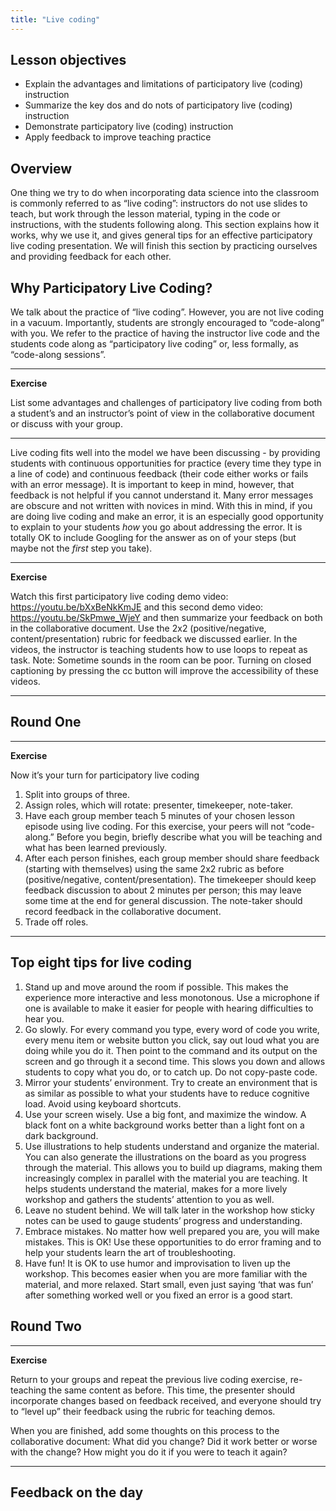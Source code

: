 ```yaml
---
title: "Live coding"
---
```


## Lesson objectives

+ Explain the advantages and limitations of participatory live (coding) 
instruction
+ Summarize the key dos and do nots of participatory live (coding) instruction
+ Demonstrate participatory live (coding) instruction
+ Apply feedback to improve teaching practice

## Overview

One thing we try to do when incorporating data science into the classroom is 
commonly referred to as "live coding": instructors do not use slides to teach, 
but work through the lesson material, typing in the code or instructions, with 
the students following along. This section explains how it works, why we use 
it, and gives general tips for an effective participatory live coding 
presentation. We will finish this section by practicing ourselves and providing 
feedback for each other.

## Why Participatory Live Coding?

We talk about the practice of "live coding". However, you are not live coding 
in a vacuum. Importantly, students are strongly encouraged to "code-along" with 
you. We refer to the practice of having the instructor live code and the 
students code along as "participatory live coding" or, less formally, as 
"code-along sessions".

***

**Exercise**

List some advantages and challenges of participatory live coding 
from both a student's and an instructor's point of view in the collaborative
document or discuss with your group.

***

Live coding fits well into the model we have been discussing - by providing 
students with continuous opportunities for practice (every time they type in a 
line of code) and continuous feedback (their code either works or fails with an 
error message). It is important to keep in mind, however, that feedback is not 
helpful if you cannot understand it. Many error messages are obscure and not 
written with novices in mind. With this in mind, if you are doing live coding 
and make an error, it is an especially good opportunity to explain to your 
students _how_ you go about addressing the error. It is totally OK to include 
Googling for the answer as on of your steps (but maybe not the _first_ step you 
take).

***

**Exercise**

Watch this first participatory live coding demo video: 
[https://youtu.be/bXxBeNkKmJE](https://youtu.be/bXxBeNkKmJE) and this second 
demo video: [https://youtu.be/SkPmwe_WjeY](https://youtu.be/SkPmwe_WjeY) and 
then summarize your feedback on both in the collaborative document. Use the 2x2 
(positive/negative, content/presentation) rubric for feedback we discussed 
earlier. In the videos, the instructor is teaching students how to use loops to 
repeat as task. Note: Sometime sounds in the room can be poor. Turning on 
closed captioning by pressing the cc button will improve the accessibility of 
these videos.

***

## Round One

***

**Exercise**

Now it's your turn for participatory live coding

1. Split into groups of three.
2. Assign roles, which will rotate: presenter, timekeeper, note-taker.
3. Have each group member teach 5 minutes of your chosen lesson episode using 
live coding. For this exercise, your peers will not "code-along." Before you 
begin, briefly describe what you will be teaching and what has been learned 
previously.
4. After each person finishes, each group member should share feedback 
(starting with themselves) using the same 2x2 rubric as before 
(positive/negative, content/presentation). The timekeeper should keep feedback 
discussion to about 2 minutes per person; this may leave some time at the end 
for general discussion. The note-taker should record feedback in the 
collaborative document.
5. Trade off roles.

***

## Top eight tips for live coding

1. Stand up and move around the room if possible. This makes the experience more 
interactive and less monotonous. Use a microphone if one is available to make 
it easier for people with hearing difficulties to hear you.
2. Go slowly. For every command you type, every word of code you write, every 
menu item or website button you click, say out loud what you are doing while 
you do it. Then point to the command and its output on the screen and go 
through it a second time. This slows you down and allows students to copy what 
you do, or to catch up. Do not copy-paste code.
3. Mirror your students' environment. Try to create an environment that is as 
similar as possible to what your students have to reduce cognitive load. Avoid 
using keyboard shortcuts.
4. Use your screen wisely. Use a big font, and maximize the window. A black font 
on a white background works better than a light font on a dark background. 
5. Use illustrations to help students understand and organize the material. You 
can also generate the illustrations on the board as you progress through the 
material. This allows you to build up diagrams, making them increasingly 
complex in parallel with the material you are teaching. It helps students 
understand the material, makes for a more lively workshop and gathers the 
students' attention to you as well.
6. Leave no student behind. We will talk later in the workshop how sticky notes 
can be used to gauge students' progress and understanding.
7. Embrace mistakes. No matter how well prepared you are, you will make 
mistakes. This is OK! Use these opportunities to do error framing and to help 
your students learn the art of troubleshooting.
8. Have fun! It is OK to use humor and improvisation to liven up the workshop. 
This becomes easier when you are more familiar with the material, and more 
relaxed. Start small, even just saying 'that was fun' after something worked 
well or you fixed an error is a good start.

## Round Two

***

**Exercise**

Return to your groups and repeat the previous live coding 
exercise, re-teaching the same content as before. This time, the presenter 
should incorporate changes based on feedback received, and everyone should 
try to "level up" their feedback using the rubric for teaching demos.

When you are finished, add some thoughts on this process to the collaborative 
document: What did you change? Did it work better or worse with the change? How 
might you do it if you were to teach it again?

***

## Feedback on the day
